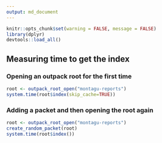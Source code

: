 ```yaml
---
output: md_document
---
```


```r
knitr::opts_chunk$set(warning = FALSE, message = FALSE)
library(dplyr)
devtools::load_all()
```

## Measuring time to get the index

### Opening an outpack root for the first time
```r
root <- outpack_root_open("montagu-reports")
system.time(root$index(skip_cache=TRUE))
```
### Adding a packet and then opening the root again
```r
root <- outpack_root_open("montagu-reports")
create_random_packet(root)
system.time(root$index())
```


